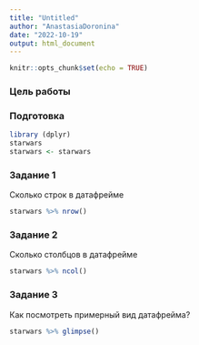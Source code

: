 ```yaml
---
title: "Untitled"
author: "AnastasiaDoronina"
date: "2022-10-19"
output: html_document
---
```


```r
knitr::opts_chunk$set(echo = TRUE)
```

### Цель работы



### Подготовка
```r
library (dplyr)
starwars
starwars <- starwars

```

### Задание 1

Сколько строк в датафрейме

```r
starwars %>% nrow()
```

### Задание 2

Сколько столбцов в датафрейме

```r
starwars %>% ncol()
```
### Задание 3

Как посмотреть примерный вид датафрейма?

```r
starwars %>% glimpse()
```
